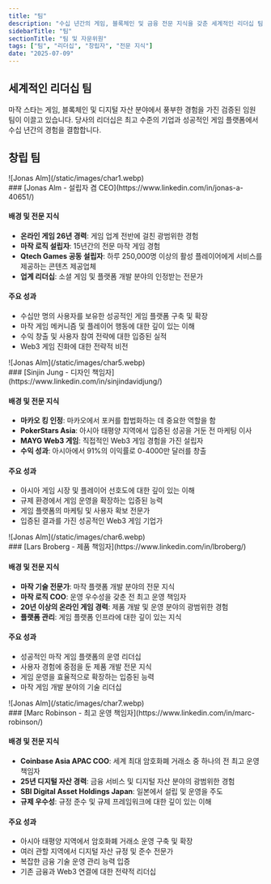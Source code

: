 ```yaml
---
title: "팀"
description: "수십 년간의 게임, 블록체인 및 금융 전문 지식을 갖춘 세계적인 리더십 팀"
sidebarTitle: "팀"
sectionTitle: "팀 및 자문위원"
tags: ["팀", "리더십", "창립자", "전문 지식"]
date: "2025-07-09"
---
```


## 세계적인 리더십 팀

마작 스타는 게임, 블록체인 및 디지털 자산 분야에서 풍부한 경험을 가진 검증된 임원 팀이 이끌고 있습니다. 당사의 리더십은 최고 수준의 기업과 성공적인 게임 플랫폼에서 수십 년간의 경험을 결합합니다.

## 창립 팀


<div className='flex gap-4 items-center'>
<div className='aspect-square size-11'>
![Jonas Alm](/static/images/char1.webp)
</div>
### [Jonas Alm - 설립자 겸 CEO](https://www.linkedin.com/in/jonas-a-40651/)
</div>

#### 배경 및 전문 지식
- **온라인 게임 26년 경력**: 게임 업계 전반에 걸친 광범위한 경험
- **마작 로직 설립자**: 15년간의 전문 마작 게임 경험
- **Qtech Games 공동 설립자**: 하루 250,000명 이상의 활성 플레이어에게 서비스를 제공하는 콘텐츠 제공업체
- **업계 리더십**: 소셜 게임 및 플랫폼 개발 분야의 인정받는 전문가

#### 주요 성과
- 수십만 명의 사용자를 보유한 성공적인 게임 플랫폼 구축 및 확장
- 마작 게임 메커니즘 및 플레이어 행동에 대한 깊이 있는 이해
- 수익 창출 및 사용자 참여 전략에 대한 입증된 실적
- Web3 게임 진화에 대한 전략적 비전


<div className='flex gap-4 items-center'>
<div className='aspect-square size-11'>
![Jonas Alm](/static/images/char5.webp)
</div>
### [Sinjin Jung - 디자인 책임자](https://www.linkedin.com/in/sinjindavidjung/)
</div>


#### 배경 및 전문 지식
- **마카오 킹 인정**: 마카오에서 포커를 합법화하는 데 중요한 역할을 함
- **PokerStars Asia**: 아시아 태평양 지역에서 입증된 성공을 거둔 전 마케팅 이사
- **MAYG Web3 게임**: 직접적인 Web3 게임 경험을 가진 설립자
- **수익 성과**: 아시아에서 91%의 이익률로 0-4000만 달러를 창출

#### 주요 성과
- 아시아 게임 시장 및 플레이어 선호도에 대한 깊이 있는 이해
- 규제 환경에서 게임 운영을 확장하는 입증된 능력
- 게임 플랫폼의 마케팅 및 사용자 확보 전문가
- 입증된 결과를 가진 성공적인 Web3 게임 기업가

<div className='flex gap-4 items-center'>
<div className='aspect-square size-11'>
![Jonas Alm](/static/images/char6.webp)
</div>
### [Lars Broberg - 제품 책임자](https://www.linkedin.com/in/lbroberg/)
</div>

#### 배경 및 전문 지식
- **마작 기술 전문가**: 마작 플랫폼 개발 분야의 전문 지식
- **마작 로직 COO**: 운영 우수성을 갖춘 전 최고 운영 책임자
- **20년 이상의 온라인 게임 경력**: 제품 개발 및 운영 분야의 광범위한 경험
- **플랫폼 관리**: 게임 플랫폼 인프라에 대한 깊이 있는 지식

#### 주요 성과
- 성공적인 마작 게임 플랫폼의 운영 리더십
- 사용자 경험에 중점을 둔 제품 개발 전문 지식
- 게임 운영을 효율적으로 확장하는 입증된 능력
- 마작 게임 개발 분야의 기술 리더십

<div className='flex gap-4 items-center'>
<div className='aspect-square size-11'>
![Jonas Alm](/static/images/char7.webp)
</div>
### [Marc Robinson - 최고 운영 책임자](https://www.linkedin.com/in/marc-robinson/)
</div>

#### 배경 및 전문 지식
- **Coinbase Asia APAC COO**: 세계 최대 암호화폐 거래소 중 하나의 전 최고 운영 책임자
- **25년 디지털 자산 경력**: 금융 서비스 및 디지털 자산 분야의 광범위한 경험
- **SBI Digital Asset Holdings Japan**: 일본에서 설립 및 운영을 주도
- **규제 우수성**: 규정 준수 및 규제 프레임워크에 대한 깊이 있는 이해

#### 주요 성과
- 아시아 태평양 지역에서 암호화폐 거래소 운영 구축 및 확장
- 여러 관할 지역에서 디지털 자산 규정 및 준수 전문가
- 복잡한 금융 기술 운영 관리 능력 입증
- 기존 금융과 Web3 연결에 대한 전략적 리더십